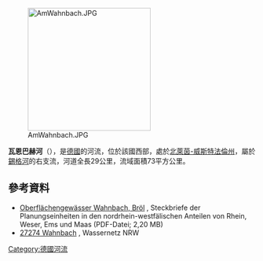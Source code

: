 {{No footnotes|time=2020-07-01T15:21:32+00:00}}
{{Coord|50|47|37.89|N|7|16|18.31|E|display=title}}

[[Image:AmWahnbach.JPG|250px]]

'''瓦恩巴赫河'''（{{lang-de|Wahnbach}}），是[[德國|德國]]的河流，位於該國西部，處於[[北萊茵-威斯特法倫州|北萊茵-威斯特法倫州]]，屬於[[錫格河|錫格河]]的右支流，河道全長29公里，流域面積73平方公里。

==參考資料==
* [http://www.flussgebiete.nrw.de/berichte/steckbriefe2009/091026_OW_Steckbrief_PE_SIE_1300.pdf Oberflächengewässer Wahnbach, Bröl] {{Wayback|url=http://www.flussgebiete.nrw.de/berichte/steckbriefe2009/091026_OW_Steckbrief_PE_SIE_1300.pdf |date=20160304093301 }}, Steckbriefe der Planungseinheiten in den nordrhein-westfälischen Anteilen von Rhein, Weser, Ems und Maas (PDF-Datei; 2,20 MB)
* [http://www.wassernetz-nrw.de/wiki/index.php?title=27274_Wahnbach 27274 Wahnbach] {{Wayback|url=http://www.wassernetz-nrw.de/wiki/index.php?title=27274_Wahnbach |date=20160531214919 }}, Wassernetz NRW

{{Germany-geo-stub}}
[[Category:德國河流|Category:德國河流]]